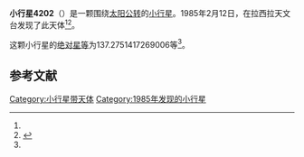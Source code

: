 {{Infobox planet
| bgcolour = #FFFFC0
| name = 4202 Minitti
| symbol = 
| image = 
| caption = 
| discovery = yes
| discovery_ref = 
| discoverer = {{link-en|亨利·德波鸿诺|Henri Debehogne}}
| discovery_site = [[拉西拉天文台|拉西拉天文台]] 
| discovered = 1985年2月12日
| designations = yes
| mp_name = 
| named_after = 
| alt_names = 1985 CB2/ 1977 TU6 / 1980 DF5 / 1986 LG1 / 1987 QJ10
| mp_category = [[主带小行星|主带小行星]]
| orbit_ref = <ref name="a">[http://ssd.jpl.nasa.gov/sbdb.cgi?sstr=4202 4202 Minitti] {{Wayback|url=http://ssd.jpl.nasa.gov/sbdb.cgi?sstr=4202 |date=20201124004324 }}，小行星數據庫瀏覽器（JPL Small-Body Database Browser）－[[美国国家航空航天局|美国国家航空航天局]]喷气推进实验室</ref>
| epoch = 2456400.5 (2013年4月18日更新)
| aphelion = {{convert|3.28539275260663|AU|km|3|abbr=on|lk=out}}
| perihelion = {{convert|2.754454561939526|AU|km|3|abbr=on}}
| semimajor = {{convert|3.019923657273078|AU|km|3|abbr=on}}
| eccentricity = 0.087905896
| period = 1916.868732 [[日|日]]<br />5.25[[儒略年|儒略年]]
| avg_speed = 
| inclination = 10.25991522977746
| asc_node = 144.4699662698039
| mean_anomaly = 
| arg_peri = 137.2751417269006
| satellites = 
| physical_characteristics = yes
| dimensions = 
| mass = 
| density = 
| surface_grav = 
| escape_velocity = 
| sidereal_day = 
| axial_tilt = 
| pole_ecliptic_lat = 
| pole_ecliptic_lon = 
| albedo = 
| temperatures= 
| temp_name1 = 
| mean_temp_1 = 
| max_temp_1 = 
| temp_name2 = 
| max_temp_2 = 
| spectral_type = 
| abs_magnitude = 137.2751417269006
}}

'''小行星4202'''（{{lang-en|4202 Minitti}}）是一颗围绕[[太阳|太阳]][[公转|公转]]的[[小行星|小行星]]。1985年2月12日，{{link-en|亨利·德波鸿诺|Henri Debehogne}}在拉西拉天文台发现了此天体<ref name="a" /><ref>{{cite news|title=小行星列表|url=http://cfa-www.harvard.edu/iau/lists/NumberedMPs.txt|accessdate=2013-07-08|newspaper=哈佛大学|archive-date=2008-05-17|archive-url=https://web.archive.org/web/20080517010638/http://cfa-www.harvard.edu/iau/lists/NumberedMPs.txt|dead-url=no}}</ref>。

这颗小行星的[[绝对星等|绝对星等]]为137.2751417269006等<ref name="a" />。

==参考文献==
{{reflist}}
{{Minor Planet Number|[[小行星4201|小行星4201]]|[[小行星4203|小行星4203]]}}

{{小天体}}

[[Category:小行星带天体|Category:小行星带天体]]
[[Category:1985年发现的小行星|Category:1985年发现的小行星]]

{{asteroid-stub}}